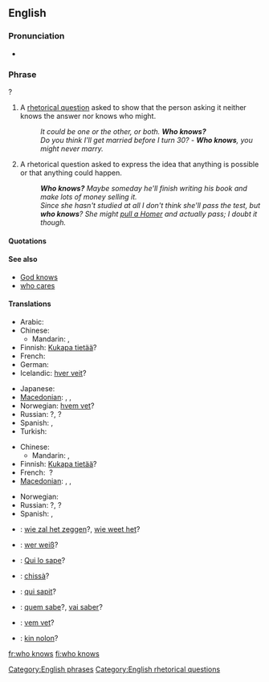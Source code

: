 ==English==

===Pronunciation===
* {{audio|en-us-who-knows.ogg|Audio (US)}}

===Phrase===
{{infl|en|phrase|head=[[who]] [[knows]]}}?

# A [[rhetorical question]] asked to show that the person asking it neither knows the answer nor knows who might.
#: ''It could be one or the other, or both. '''Who knows?'''''
#: ''Do you think I'll get married before I turn 30?'' - '''''Who knows''', you might never marry.''
# A rhetorical question asked to express the idea that anything is possible or that anything could happen.
#: '''''Who knows?'''  Maybe someday he'll finish writing his book and make lots of money selling it.''
#: ''Since she hasn't studied at all I don't think she'll pass the test, but '''who knows'''? She might [[pull a Homer]] and actually pass; I doubt it though.''

====Quotations====
{{seeCites}}

====See also====
* [[God knows]]
* [[who cares]]

====Translations====
{{trans-top|a rhetorical question asked to show that the asker neither knows the answer nor who might know it}}
* Arabic: {{t|ar|من يعرف|tr=man ya3rif|alt=من يعرف؟|sc=Arab}}
* Chinese:
** Mandarin: {{t|cmn|誰知道|sc=Hani|xs=Mandarin}}, {{t|cmn|谁知道|tr=shéi zhīdào|sc=Hani|xs=Mandarin}}
* Finnish: [[Kukapa tietää]]?
* French: {{t|fr|qui sait|alt=qui sait ?}}
* German: {{t|de|wer weiß|alt=wer weiß?}}
* Icelandic: [[hver veit]]?
{{trans-mid}}
* Japanese: {{t|ja|誰が知っているのか|tr=dare-ga shitte iru no ka?|alt=誰が知っているのか？|sc=Jpan}}
* [[Macedonian]]: {{t|mk|којзнае|tr=kójznae|sc=Cyrl|xs=Macedonian}},  {{t|mk|кој го знае|tr=koj go znáe|sc=Cyrl|xs=Macedonian}},  {{t|mk|кој ќе знае|tr=koj ḱe znáe|sc=Cyrl|xs=Macedonian}}
* Norwegian: [[hvem vet]]?
* Russian: {{t|ru|кто знает|tr=kto znájet|sc=Cyrl}}?, {{t|ru|кто его знает|tr=kto jevó znájet|sc=Cyrl}}?
* Spanish: {{t-|es|quién sabe|alt=¿quién sabe?}}, {{t-|es|quién sabe|alt=¡quién sabe!}}
* Turkish: {{t|tr|kim bilir}}
{{trans-bottom}}

{{trans-top|asked to express the idea that anything is possible}}
* Chinese:
** Mandarin: {{t|cmn|誰知道|sc=Hani|xs=Mandarin}}, {{t|cmn|谁知道|tr=shéi zhīdào|sc=Hani|xs=Mandarin}}
* Finnish: [[Kukapa tietää]]?
* French: {{t|fr|qui sait}}&nbsp;?
* [[Macedonian]]: {{t|mk|којзнае|tr=kójznae|sc=Cyrl|xs=Macedonian}},  {{t|mk|кој го знае|tr=koj go znáe|sc=Cyrl|xs=Macedonian}},  {{t|mk|кој ќе знае|tr=koj ḱe znáe|sc=Cyrl|xs=Macedonian}}
{{trans-mid}}
* Norwegian: {{t|no|hvem vet?}}
* Russian: {{t|ru|кто знает|tr=kto znájet|sc=Cyrl}}?, {{t|ru|кто его знает|tr=kto jevó znájet|sc=Cyrl}}?
* Spanish: {{t-|es|quién sabe|alt=¿quién sabe?}}, {{t-|es|quién sabe|alt=¡quién sabe!}}
{{trans-bottom}}

{{checktrans-top}}
* {{ttbc|Dutch}}: [[wie zal het zeggen]]?, [[wie weet het]]?
* {{ttbc|German}}: [[wer weiß]]?
* {{ttbc|Interlingua}}: [[Qui lo sape]]?
{{checktrans-mid}}
* {{ttbc|Italian}}: [[chissà]]?
* {{ttbc|Latin}}: [[qui sapit]]?
* {{ttbc|Portuguese}}: [[quem sabe]]?, [[vai saber]]?
* {{ttbc|Swedish}}: [[vem vet]]?
* {{ttbc|Volapük}}: [[kin nolon]]?
{{checktrans-bottom}}

[[Category:English phrases]]
[[Category:English rhetorical questions]]

[[fr:who knows]]
[[fi:who knows]]